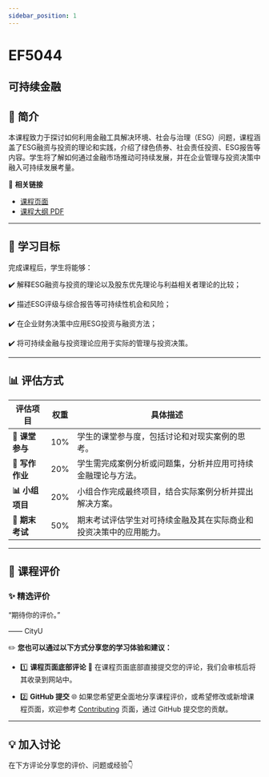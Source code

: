 ```yaml
---
sidebar_position: 1
---
```


# EF5044
## 可持续金融

## **📘 简介**
本课程致力于探讨如何利用金融工具解决环境、社会与治理（ESG）问题，课程涵盖了ESG融资与投资的理论和实践，介绍了绿色债券、社会责任投资、ESG报告等内容。学生将了解如何通过金融市场推动可持续发展，并在企业管理与投资决策中融入可持续发展考量。

🔗 **相关链接**
- [课程页面](https://www.cityu.edu.hk/catalogue/pg/202425/course/EF5044.htm)
- [课程大纲 PDF](https://www.cityu.edu.hk/catalogue/pg/202425/course/EF5044.pdf)

---

## **🎯 学习目标**

完成课程后，学生将能够：

✔️ 解释ESG融资与投资的理论以及股东优先理论与利益相关者理论的比较；

✔️ 描述ESG评级与综合报告等可持续性机会和风险；

✔️ 在企业财务决策中应用ESG投资与融资方法；

✔️ 将可持续金融与投资理论应用于实际的管理与投资决策。

---

## **📊 评估方式**

| **评估项目**          | **权重** | **具体描述**                                                                                       |
|----------------------|---------|---------------------------------------------------------------------------------------------------|
| **📄 课堂参与**       | 10%     | 学生的课堂参与度，包括讨论和对现实案例的思考。                                                    |
| **📝 写作作业**       | 20%     | 学生需完成案例分析或问题集，分析并应用可持续金融理论与方法。                                        |
| **📊 小组项目**       | 20%     | 小组合作完成最终项目，结合实际案例分析并提出解决方案。                                              |
| **📝 期末考试**       | 50%     | 期末考试评估学生对可持续金融及其在实际商业和投资决策中的应用能力。                                 |

---

## **💬 课程评价**

### ✨ **精选评价**
<div className={commentStyles.commentBox}>
    <p className={commentStyles.commentText}>
        “期待你的评价。”
    </p>
    <p className={commentStyles.commentAuthor}>—— CityU</p>
</div>

✏️ **您也可以通过以下方式分享您的学习体验和建议：**

- 1️⃣ **课程页面底部评论**
💬 在课程页面底部直接提交您的评论，我们会审核后将其收录到网站中。

- 2️⃣ **GitHub 提交**
🌐 如果您希望更全面地分享课程评价，或希望修改或新增课程页面，欢迎参考 [Contributing](/contributing) 页面，通过 GitHub 提交您的贡献。



---

## **💡 加入讨论**

在下方评论分享您的评价、问题或经验👇
<Utterances />
